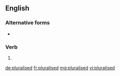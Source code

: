 ==English==

===Alternative forms===
* {{l|en|pluralized}}

===Verb===
{{head|en|verb form}}

# {{en-past of|pluralise}}

[[de:pluralised]]
[[fr:pluralised]]
[[mg:pluralised]]
[[vi:pluralised]]